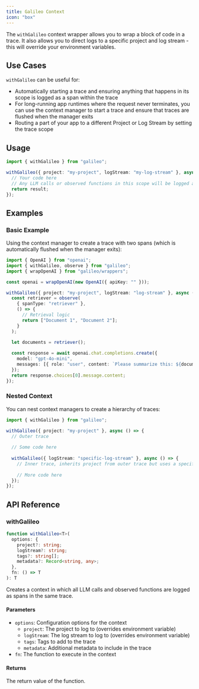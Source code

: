 ```yaml
---
title: Galileo Context
icon: "box"
---
```


The `withGalileo` context wrapper allows you to wrap a block of code in a trace. It also allows you to direct logs to a specific project and log stream - this will override your environment variables.

## Use Cases

`withGalileo` can be useful for:

- Automatically starting a trace and ensuring anything that happens in its scope is logged as a span within the trace
- For long-running app runtimes where the request never terminates, you can use the context manager to start a trace and ensure that traces are flushed when the manager exits
- Routing a part of your app to a different Project or Log Stream by setting the trace scope

## Usage

```typescript
import { withGalileo } from "galileo";

withGalileo({ project: "my-project", logStream: "my-log-stream" }, async () => {
  // Your code here
  // Any LLM calls or observed functions in this scope will be logged as spans in the same trace
  return result;
});
```

## Examples

### Basic Example

Using the context manager to create a trace with two spans (which is automatically flushed when the manager exits):

```typescript
import { OpenAI } from "openai";
import { withGalileo, observe } from "galileo";
import { wrapOpenAI } from "galileo/wrappers";

const openai = wrapOpenAI(new OpenAI({ apiKey: "" }));

withGalileo({ project: "my-project", logStream: "log-stream" }, async () => {
  const retriever = observe(
    { spanType: "retriever" },
    () => {
      // Retrieval logic
      return ["Document 1", "Document 2"];
    }
  ); 

  let documents = retriever();
  
  const response = await openai.chat.completions.create({
    model: "gpt-4o-mini",
    messages: [{ role: "user", content: `Please summarize this: ${documents.join("\n")}` }],
  });
  return response.choices[0].message.content;
});
```

### Nested Context

You can nest context managers to create a hierarchy of traces:

```typescript
import { withGalileo } from "galileo";

withGalileo({ project: "my-project" }, async () => {
  // Outer trace
  
  // Some code here
  
  withGalileo({ logStream: "specific-log-stream" }, async () => {
    // Inner trace, inherits project from outer trace but uses a specific log stream
    
    // More code here
  });
});
```

## API Reference

### withGalileo

```typescript
function withGalileo<T>(
  options: {
    project?: string;
    logStream?: string;
    tags?: string[];
    metadata?: Record<string, any>;
  },
  fn: () => T
): T
```

Creates a context in which all LLM calls and observed functions are logged as spans in the same trace.

#### Parameters

- `options`: Configuration options for the context
  - `project`: The project to log to (overrides environment variable)
  - `logStream`: The log stream to log to (overrides environment variable)
  - `tags`: Tags to add to the trace
  - `metadata`: Additional metadata to include in the trace
- `fn`: The function to execute in the context

#### Returns

The return value of the function.
